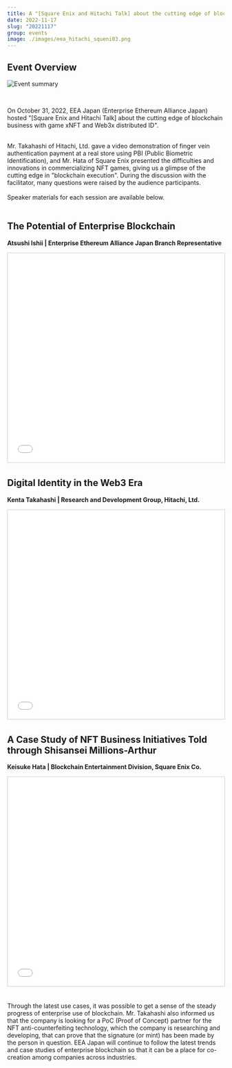 ```yaml
---
title: A "[Square Enix and Hitachi Talk] about the cutting edge of blockchain business with game xNFT and Web3x distributed ID" was held.
date: 2022-11-17
slug: "20221117"
group: events
image: ./images/eea_hitachi_squeni03.png
---
```


## Event Overview

![Event summary](./images/eea_hitachi_squeni.png)

<br />

On October 31, 2022, EEA Japan (Enterprise Ethereum Alliance Japan) hosted "[Square Enix and Hitachi Talk] about the cutting edge of blockchain business with game xNFT and Web3x distributed ID".

<br />
Mr. Takahashi of Hitachi, Ltd. gave a video demonstration of finger vein authentication payment at a real store using PBI (Public Biometric Identification), and Mr. Hata of Square Enix presented the difficulties and innovations in commercializing NFT games, giving us a glimpse of the cutting edge in "blockchain execution". During the discussion with the facilitator, many questions were raised by the audience participants.

<br />
<br />
Speaker materials for each session are available below.
<br />
<br />

## The Potential of Enterprise Blockchain

**Atsushi Ishii | Enterprise Ethereum Alliance Japan Branch Representative**

<iframe
  src="//www.slideshare.net/slideshow/embed_code/key/3xJqYQhZzKofvd"
  width="595"
  height="485"
  frameborder="0"
  marginwidth="0"
  marginheight="0"
  scrolling="no"
  style="border:1px solid #CCC; border-width:1px; margin-bottom:5px; max-width: 100%;"
  allowfullscreen
>
  {" "}
</iframe>

## Digital Identity in the Web3 Era

**Kenta Takahashi | Research and Development Group, Hitachi, Ltd.**

<iframe
  src="//www.slideshare.net/slideshow/embed_code/key/tGl9AHR8GQF17u"
  width="595"
  height="485"
  frameborder="0"
  marginwidth="0"
  marginheight="0"
  scrolling="no"
  style="border:1px solid #CCC; border-width:1px; margin-bottom:5px; max-width: 100%;"
  allowfullscreen
>
  {" "}
</iframe>

## A Case Study of NFT Business Initiatives Told through Shisansei Millions-Arthur

**Keisuke Hata | Blockchain Entertainment Division, Square Enix Co.**

<iframe
  src="//www.slideshare.net/slideshow/embed_code/key/IUHaRBxHrtsekb"
  width="595"
  height="485"
  frameborder="0"
  marginwidth="0"
  marginheight="0"
  scrolling="no"
  style="border:1px solid #CCC; border-width:1px; margin-bottom:5px; max-width: 100%;"
  allowfullscreen
>
  {" "}
</iframe>

<br />
<br />

Through the latest use cases, it was possible to get a sense of the steady progress of enterprise use of blockchain. Mr. Takahashi also informed us that the company is looking for a PoC (Proof of Concept) partner for the NFT anti-counterfeiting technology, which the company is researching and developing, that can prove that the signature (or mint) has been made by the person in question. EEA Japan will continue to follow the latest trends and case studies of enterprise blockchain so that it can be a place for co-creation among companies across industries.
